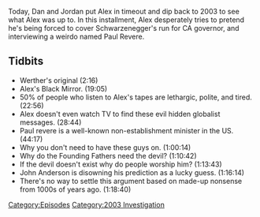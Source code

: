 {{DEFAULTSORT:
    #_EPISODE_0730:August 12, 2003
}}{{Episode
    | title           = August 12, 2003
    | caption         = [https://knowledgefight.libsyn.com/730-august-12-2003 Listen to this episode on Libsyn]
    | episodeNumber   = 730
    | length          = 01:29:14
    | airDate         = September 30, 2022
    | coverageDate    = August 12, 2003
    | episodeType     = [[:Category:2003 Investigation|2003 Investigation]]
    | previousEpisode = [[729: September 24, 2022]]
    | oocDrop         = Just so happens that, uh, I look like a potato right now.
}}

{{Stub}}

Today, Dan and Jordan put Alex in timeout and dip back to 2003 to see what Alex was up to.  In this installment, Alex desperately tries to pretend he's being forced to cover Schwarzenegger's run for CA governor, and interviewing a weirdo named Paul Revere.

==Tidbits==

*Werther's original (2:16)
*Alex's Black Mirror. (19:05)
*50% of people who listen to Alex's tapes are lethargic, polite, and tired. (22:56)
*Alex doesn't even watch TV to find these evil hidden globalist messages. (28:44)
*Paul revere is a well-known non-establishment minister in the US. (44:17)
*Why you don't need to have these guys on. (1:00:14)
*Why do the Founding Fathers need the devil? (1:10:42)
*If the devil doesn't exist why do people worship him? (1:13:43)
*John Anderson is disowning his prediction as a lucky guess. (1:16:14)
*There's no way to settle this argument based on made-up nonsense from 1000s of years ago. (1:18:40)

[[Category:Episodes]]
[[Category:2003 Investigation]]

